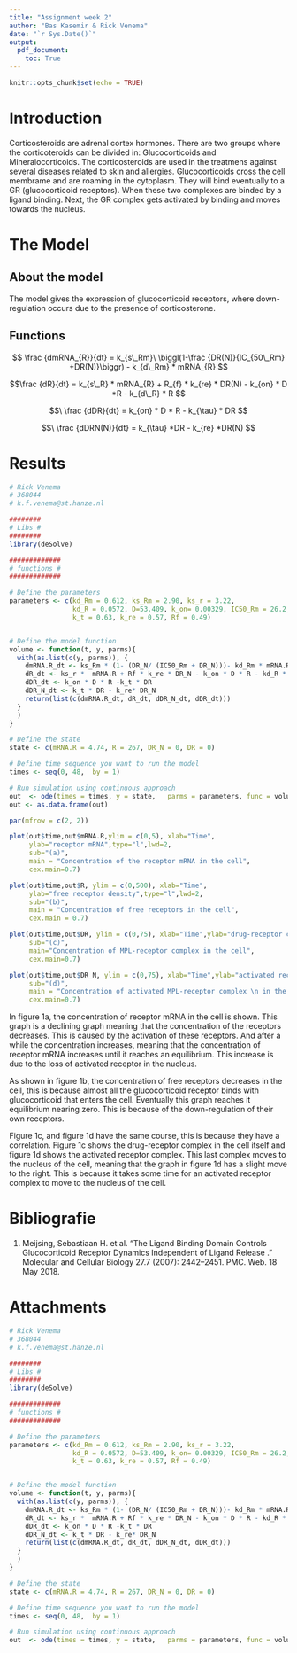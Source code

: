 ```yaml
---
title: "Assignment week 2"
author: "Bas Kasemir & Rick Venema"
date: "`r Sys.Date()`"
output: 
  pdf_document:
    toc: True
---
```


```r
knitr::opts_chunk$set(echo = TRUE)
```


# Introduction
Corticosteroids are adrenal cortex hormones. There are two groups where the corticoteroids can be divided in: Glucocorticoids and Mineralocorticoids. The 
corticosteroids are used in the treatmens against several diseases related to skin and  allergies.
Glucocorticoids cross the cell membrame and are roaming in the cytoplasm. They will bind eventually to a GR (glucocorticoid receptors). When these two complexes are binded by a ligand binding. Next, the GR complex gets activated by binding  and moves towards the nucleus.


# The Model

## About the model
The model gives the expression of glucocorticoid receptors, where down-regulation occurs due to the presence of corticosterone. 

## Functions

$$ \frac {dmRNA_{R}}{dt} = k_{s\_Rm}\ \biggl(1-\frac {DR(N)}{IC_{50\_Rm} +DR(N)}\biggr) - k_{d\_Rm} * mRNA_{R} $$

$$\frac {dR}{dt} = k_{s\_R} * mRNA_{R} + R_{f} * k_{re} * DR(N) - k_{on} * D *R - k_{d\_R} * R   $$

$$\ \frac {dDR}{dt} = k_{on} * D * R - k_{\tau} * DR $$

$$\ \frac {dDRN(N)}{dt} = k_{\tau} *DR - k_{re} *DR(N)  $$




  
# Results

```r

# Rick Venema
# 368044
# k.f.venema@st.hanze.nl

########
# Libs #
########
library(deSolve)

#############
# functions #
#############

# Define the parameters
parameters <- c(kd_Rm = 0.612, ks_Rm = 2.90, ks_r = 3.22, 
                kd_R = 0.0572, D=53.409, k_on= 0.00329, IC50_Rm = 26.2,
                k_t = 0.63, k_re = 0.57, Rf = 0.49) 


# Define the model function
volume <- function(t, y, parms){
  with(as.list(c(y, parms)), {
    dmRNA.R_dt <- ks_Rm * (1- (DR_N/ (IC50_Rm + DR_N)))- kd_Rm * mRNA.R 
    dR_dt <- ks_r *  mRNA.R + Rf * k_re * DR_N - k_on * D * R - kd_R * R
    dDR_dt <- k_on * D * R -k_t * DR
    dDR_N_dt <- k_t * DR - k_re* DR_N
    return(list(c(dmRNA.R_dt, dR_dt, dDR_N_dt, dDR_dt)))
  }
  )
}

# Define the state
state <- c(mRNA.R = 4.74, R = 267, DR_N = 0, DR = 0)

# Define time sequence you want to run the model
times <- seq(0, 48,  by = 1)

# Run simulation using continuous approach
out  <- ode(times = times, y = state,   parms = parameters, func = volume, method = "euler")
out <- as.data.frame(out)
```

\newpage

```r
par(mfrow = c(2, 2))

plot(out$time,out$mRNA.R,ylim = c(0,5), xlab="Time",
     ylab="receptor mRNA",type="l",lwd=2,
     sub="(a)",
     main = "Concentration of the receptor mRNA in the cell",
     cex.main=0.7)

plot(out$time,out$R, ylim = c(0,500), xlab="Time",
     ylab="free receptor density",type="l",lwd=2,
     sub="(b)",
     main = "Concentration of free receptors in the cell",
     cex.main = 0.7)

plot(out$time,out$DR, ylim = c(0,75), xlab="Time",ylab="drug-receptor complex",type="l",lwd=2,
     sub="(c)",
     main="Concentration of MPL-receptor complex in the cell",
     cex.main=0.7)

plot(out$time,out$DR_N, ylim = c(0,75), xlab="Time",ylab="activated receptor complex",type="l",lwd=2,
     sub="(d)",
     main = "Concentration of activated MPL-receptor complex \n in the nucleus",
     cex.main=0.7)

```
 
In figure 1a, the concentration of receptor mRNA in the cell is shown. This graph is a declining graph meaning that the concentration of the receptors decreases. This is caused by the activation of these receptors. 
And after a while the concentration increases, meaning that the concentration of receptor mRNA increases until it reaches an equilibrium. This increase is due to the loss of activated receptor in the nucleus.

As shown in figure 1b, the concentration of free receptors decreases in the cell, this is because almost all the glucocorticoid receptor binds with glucocorticoid that enters the cell. Eventually this graph reaches it 
equilibrium nearing zero. This is because of the down-regulation of their own receptors. 

Figure 1c, and figure 1d have the same course, this is because they have a correlation. Figure 1c shows the drug-receptor complex in the cell itself and figure 1d shows the activated receptor complex. This last complex
moves to the nucleus of the cell, meaning that the graph in figure 1d has a slight move to the right. This is because it takes some time for an activated receptor complex to move to the nucleus of the cell. 


# Bibliografie
1. Meijsing, Sebastiaan H. et al. “The Ligand Binding Domain Controls Glucocorticoid Receptor Dynamics Independent of Ligand Release .” Molecular and Cellular Biology 27.7 (2007): 2442–2451. PMC. Web. 18 May 2018.

# Attachments
```r

# Rick Venema
# 368044
# k.f.venema@st.hanze.nl

########
# Libs #
########
library(deSolve)

#############
# functions #
#############

# Define the parameters
parameters <- c(kd_Rm = 0.612, ks_Rm = 2.90, ks_r = 3.22, 
                kd_R = 0.0572, D=53.409, k_on= 0.00329, IC50_Rm = 26.2,
                k_t = 0.63, k_re = 0.57, Rf = 0.49) 


# Define the model function
volume <- function(t, y, parms){
  with(as.list(c(y, parms)), {
    dmRNA.R_dt <- ks_Rm * (1- (DR_N/ (IC50_Rm + DR_N)))- kd_Rm * mRNA.R 
    dR_dt <- ks_r *  mRNA.R + Rf * k_re * DR_N - k_on * D * R - kd_R * R
    dDR_dt <- k_on * D * R -k_t * DR
    dDR_N_dt <- k_t * DR - k_re* DR_N
    return(list(c(dmRNA.R_dt, dR_dt, dDR_N_dt, dDR_dt)))
  }
  )
}

# Define the state
state <- c(mRNA.R = 4.74, R = 267, DR_N = 0, DR = 0)

# Define time sequence you want to run the model
times <- seq(0, 48,  by = 1)

# Run simulation using continuous approach
out  <- ode(times = times, y = state,   parms = parameters, func = volume, method = "euler")
```


